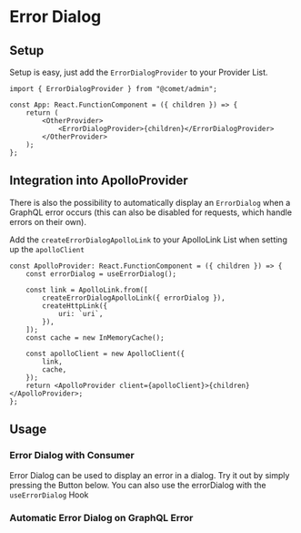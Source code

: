 
<Meta title="Docs/Components/Error Handling/Error Dialog" />

# Error Dialog

## Setup

Setup is easy, just add the `ErrorDialogProvider` to your Provider List.

```
import { ErrorDialogProvider } from "@comet/admin";

const App: React.FunctionComponent = ({ children }) => {
    return (
        <OtherProvider>
            <ErrorDialogProvider>{children}</ErrorDialogProvider>
        </OtherProvider>
    );
};
```

## Integration into ApolloProvider

There is also the possibility to automatically display an `ErrorDialog` when a GraphQL error occurs (this can also be disabled for requests, which handle errors on their own).

Add the `createErrorDialogApolloLink` to your ApolloLink List when setting up the `apolloClient`

```
const ApolloProvider: React.FunctionComponent = ({ children }) => {
    const errorDialog = useErrorDialog();

    const link = ApolloLink.from([
        createErrorDialogApolloLink({ errorDialog }),
        createHttpLink({
            uri: `uri`,
        }),
    ]);
    const cache = new InMemoryCache();

    const apolloClient = new ApolloClient({
        link,
        cache,
    });
    return <ApolloProvider client={apolloClient}>{children}</ApolloProvider>;
};
```

## Usage

### Error Dialog with Consumer

Error Dialog can be used to display an error in a dialog. Try it out by simply pressing the Button below. You can also use the errorDialog with the `useErrorDialog` Hook

<Canvas>
    <Story id="stories-components-error-handling-error-dialog-manual-error-dialog--manual-error-dialog" />
</Canvas>

### Automatic Error Dialog on GraphQL Error

<Canvas>
    <Story id="stories-components-error-handling-error-dialog-automatic-graphql-error-dialog--automatic-error-on-graphql-error" />
</Canvas>
